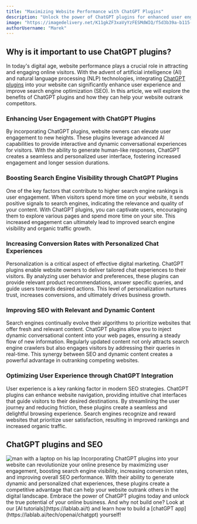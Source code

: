 ```yaml
---
title: "Maximizing Website Performance with ChatGPT Plugins"
description: "Unlock the power of ChatGPT plugins for enhanced user engagement, better SEO, and increased conversions. Revolutionize your online presence today!"
image: "https://imagedelivery.net/K11gkZF3xaVyYzFESMdWIQ/f5d3b39a-b115-4c9b-b6c5-7e38812aae00/full"
authorUsername: "Marek"
---
```

## Why is it important to use ChatGPT plugins?
In today's digital age, website performance plays a crucial role in attracting and engaging online visitors. With the advent of artificial intelligence (AI) and natural language processing (NLP) technologies, integrating [ChatGPT plugins](https://lablab.ai/blog/chatgpt-update-chatgpt-plugins-are-out) into your website can significantly enhance user experience and improve search engine optimization (SEO). In this article, we will explore the benefits of ChatGPT plugins and how they can help your website outrank competitors.
### Enhancing User Engagement with ChatGPT Plugins
By incorporating ChatGPT plugins, website owners can elevate user engagement to new heights. These plugins leverage advanced AI capabilities to provide interactive and dynamic conversational experiences for visitors. With the ability to generate human-like responses, ChatGPT creates a seamless and personalized user interface, fostering increased engagement and longer session durations.
### Boosting Search Engine Visibility through ChatGPT Plugins
One of the key factors that contribute to higher search engine rankings is user engagement. When visitors spend more time on your website, it sends positive signals to search engines, indicating the relevance and quality of your content. With ChatGPT plugins, you can captivate users, encouraging them to explore various pages and spend more time on your site. This increased engagement can ultimately lead to improved search engine visibility and organic traffic growth.
### Increasing Conversion Rates with Personalized Chat Experiences
Personalization is a critical aspect of effective digital marketing. ChatGPT plugins enable website owners to deliver tailored chat experiences to their visitors. By analyzing user behavior and preferences, these plugins can provide relevant product recommendations, answer specific queries, and guide users towards desired actions. This level of personalization nurtures trust, increases conversions, and ultimately drives business growth.
### Improving SEO with Relevant and Dynamic Content
Search engines continually evolve their algorithms to prioritize websites that offer fresh and relevant content. ChatGPT plugins allow you to inject dynamic conversational content into your web pages, ensuring a steady flow of new information. Regularly updated content not only attracts search engine crawlers but also engages visitors by addressing their queries in real-time. This synergy between SEO and dynamic content creates a powerful advantage in outranking competing websites.
### Optimizing User Experience through ChatGPT Integration
User experience is a key ranking factor in modern SEO strategies. ChatGPT plugins can enhance website navigation, providing intuitive chat interfaces that guide visitors to their desired destinations. By streamlining the user journey and reducing friction, these plugins create a seamless and delightful browsing experience. Search engines recognize and reward websites that prioritize user satisfaction, resulting in improved rankings and increased organic traffic.
## ChatGPT plugins and SEO
<Img src="https://imagedelivery.net/K11gkZF3xaVyYzFESMdWIQ/b15b7545-653a-40a7-050e-aab43b0a4900/full" alt="man with a laptop on his lap" />
Incorporating ChatGPT plugins into your website can revolutionize your online presence by maximizing user engagement, boosting search engine visibility, increasing conversion rates, and improving overall SEO performance. With their ability to generate dynamic and personalized chat experiences, these plugins create a competitive advantage that can help your website outrank others in the digital landscape. Embrace the power of ChatGPT plugins today and unlock the true potential of your online business.
And why not build one? Look at our [AI tutorials](https://lablab.ai/t) and learn how to build a [chatGPT app](https://lablab.ai/tech/openai/chatgpt) yourself!

